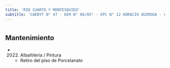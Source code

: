 ```yaml
---
title: 'RIO CUARTO Y MONTESQUIEU'
subtitle: 'CAEBYT N° 47 - EEM N° 06/05° - EPC N° 12 HORACIO QUIROGA - CAIYJ CLUB BARRACAS SUR - CFP N° 09 POLO EDUCATIVO BARRACAS - ESCUELA INF. N° 12/05° - Casa de la Cultura'
---
```


#


## Mantenimiento

*  (2022) Albañileria / Pintura 
    + Retiro del piso de Porcelanato



